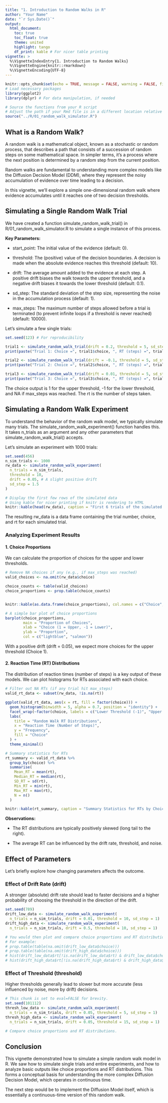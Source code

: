 ```yaml
---
title: "1. Introduction to Random Walks in R"
author: "Your Name"
date: "`r Sys.Date()`"
output:
  html_document:
    toc: true
    toc_float: true
    theme: united
    highlight: tango
    df_print: kable # For nicer table printing
vignette: >
  %\VignetteIndexEntry{1. Introduction to Random Walks}
  %\VignetteEngine{knitr::rmarkdown}
  %\VignetteEncoding{UTF-8}
---
```


```r
knitr::opts_chunk$set(echo = TRUE, message = FALSE, warning = FALSE, fig.align = 'center')
# Load necessary packages
library(ggplot2)
library(dplyr) # For data manipulation, if needed

# Source the functions from your R script
# Adjust the path if your Rmd file is in a different location relative to the R script
source("../R/01_random_walk_simulator.R")
```

## What is a Random Walk?

A random walk is a mathematical object, known as a stochastic or random process, that describes a path that consists of a succession of random steps on some mathematical space. In simpler terms, it's a process where the next position is determined by a random step from the current position.

Random walks are fundamental to understanding more complex models like the Diffusion Decision Model (DDM), where they represent the noisy accumulation of evidence over time leading to a decision.

In this vignette, we'll explore a simple one-dimensional random walk where evidence accumulates until it reaches one of two decision thresholds.

## Simulating a Single Random Walk Trial

We have created a function simulate_random_walk_trial() in R/01_random_walk_simulator.R to simulate a single instance of this process.

**Key Parameters:**

-   start_point: The initial value of the evidence (default: 0).

-   threshold: The (positive) value of the decision boundaries. A decision is made when the absolute evidence reaches this threshold (default: 10).

-   drift: The average amount added to the evidence at each step. A positive drift biases the walk towards the upper threshold, and a negative drift biases it towards the lower threshold (default: 0.1).

-   sd_step: The standard deviation of the step size, representing the noise in the accumulation process (default: 1).

-   max_steps: The maximum number of steps allowed before a trial is terminated (to prevent infinite loops if a threshold is never reached) (default: 10000).

Let's simulate a few single trials:

```r
set.seed(123) # For reproducibility

trial1 <- simulate_random_walk_trial(drift = 0.2, threshold = 5, sd_step = 1)
print(paste("Trial 1: Choice =", trial1$choice, ", RT (steps) =", trial1$rt))

trial2 <- simulate_random_walk_trial(drift = -0.1, threshold = 5, sd_step = 1)
print(paste("Trial 2: Choice =", trial2$choice, ", RT (steps) =", trial2$rt))

trial3 <- simulate_random_walk_trial(drift = 0.01, threshold = 5, sd_step = 1, max_steps = 50) # Forcing a potential non-decision
print(paste("Trial 3: Choice =", trial3$choice, ", RT (steps) =", trial3$rt))
```

The choice output is 1 for the upper threshold, -1 for the lower threshold, and NA if max_steps was reached. The rt is the number of steps taken.

## Simulating a Random Walk Experiment

To understand the behavior of the random walk model, we typically simulate many trials. The simulate_random_walk_experiment() function handles this. It takes n_trials as an argument and any other parameters that simulate_random_walk_trial() accepts.

Let's simulate an experiment with 1000 trials:

```r
set.seed(456)
n_sim_trials <- 1000
rw_data <- simulate_random_walk_experiment(
  n_trials = n_sim_trials,
  threshold = 10,
  drift = 0.05, # A slight positive drift
  sd_step = 1.5
)

# Display the first few rows of the simulated data
# Using kable for nicer printing if knitr is rendering to HTML
knitr::kable(head(rw_data), caption = "First 6 trials of the simulated random walk experiment.")
```

The resulting rw_data is a data frame containing the trial number, choice, and rt for each simulated trial.

### Analyzing Experiment Results

#### **1. Choice Proportions**

We can calculate the proportion of choices for the upper and lower thresholds.

```r
# Remove NA choices if any (e.g., if max_steps was reached)
valid_choices <- na.omit(rw_data$choice)

choice_counts <- table(valid_choices)
choice_proportions <- prop.table(choice_counts)


knitr::kable(as.data.frame(choice_proportions), col.names = c("Choice", "Proportion"), caption = "Choice Proportions")

# A simple bar plot of choice proportions
barplot(choice_proportions,
        main = "Proportion of Choices",
        xlab = "Choice (1 = Upper, -1 = Lower)",
        ylab = "Proportion",
        col = c("lightblue", "salmon"))
```

With a positive drift (drift = 0.05), we expect more choices for the upper threshold (Choice 1).

#### **2. Reaction Time (RT) Distributions**

The distribution of reaction times (number of steps) is a key output of these models. We can plot histograms for RTs associated with each choice.

```r
# Filter out NA RTs (if any trial hit max_steps)
valid_rt_data <- subset(rw_data, !is.na(rt))

ggplot(valid_rt_data, aes(x = rt, fill = factor(choice))) +
  geom_histogram(binwidth = 5, alpha = 0.7, position = "identity") +
  facet_wrap(~factor(choice, labels = c("Lower Threshold (-1)", "Upper Threshold (1)"))) +
  labs(
    title = "Random Walk RT Distributions",
    x = "Reaction Time (Number of Steps)",
    y = "Frequency",
    fill = "Choice"
  ) +
  theme_minimal()

# Summary statistics for RTs
rt_summary <- valid_rt_data %>%
  group_by(choice) %>%
  summarise(
    Mean_RT = mean(rt),
    Median_RT = median(rt),
    SD_RT = sd(rt),
    Min_RT = min(rt),
    Max_RT = max(rt),
    N = n()
  )

knitr::kable(rt_summary, caption = "Summary Statistics for RTs by Choice")
```

**Observations:**

-   The RT distributions are typically positively skewed (long tail to the right).

-   The average RT can be influenced by the drift rate, threshold, and noise.

## Effect of Parameters

Let's briefly explore how changing parameters affects the outcome.

### Effect of Drift Rate (drift)

A stronger (absolute) drift rate should lead to faster decisions and a higher probability of choosing the threshold in the direction of the drift.

```r
set.seed(789)
drift_low_data <- simulate_random_walk_experiment(
  n_trials = n_sim_trials, drift = 0.01, threshold = 10, sd_step = 1)
drift_high_data <- simulate_random_walk_experiment(
  n_trials = n_sim_trials, drift = 0.5, threshold = 10, sd_step = 1)

# You would then plot and compare choice proportions and RT distributions for these.
# For example:
# prop.table(table(na.omit(drift_low_data$choice)))
# prop.table(table(na.omit(drift_high_data$choice)))
# hist(drift_low_data$rt[!is.na(drift_low_data$rt) & drift_low_data$choice == 1])
# hist(drift_high_data$rt[!is.na(drift_high_data$rt) & drift_high_data$choice == 1])
```

### Effect of Threshold (threshold)

Higher thresholds generally lead to slower but more accurate (less influenced by noise, more by drift) decisions.

```r
# This chunk is set to eval=FALSE for brevity.
set.seed(101112)
thresh_low_data <- simulate_random_walk_experiment(
  n_trials = n_sim_trials, drift = 0.05, threshold = 5, sd_step = 1)
thresh_high_data <- simulate_random_walk_experiment(
  n_trials = n_sim_trials, drift = 0.05, threshold = 15, sd_step = 1)

# Compare choice proportions and RT distributions.
```

## Conclusion

This vignette demonstrated how to simulate a simple random walk model in R. We saw how to simulate single trials and entire experiments, and how to analyze basic outputs like choice proportions and RT distributions. This forms a conceptual basis for understanding the more complex Diffusion Decision Model, which operates in continuous time.

The next step would be to implement the Diffusion Model itself, which is essentially a continuous-time version of this random walk.

